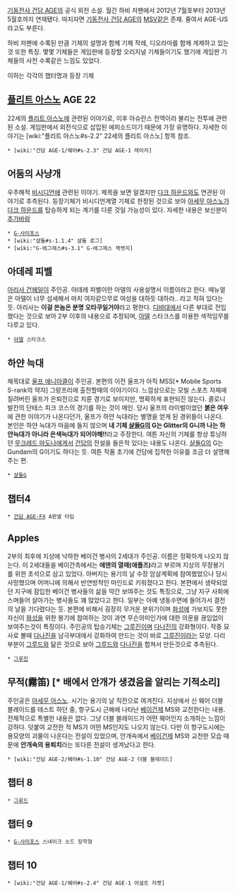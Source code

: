 [[기동전사 건담 AGE]]의 공식 외전 소설. 월간 하비 저팬에서 2012년 7월호부터 2013년 5월호까지 연재됐다. 따지자면 [[기동전사 건담 AGE]]의 [[MSV]]같은 존재. 줄여서 AGE-US라고도 부른다.

하비 저팬에 수록된 만큼 기체의 설명과 함께 기체 작례, 디오라마를 함께 게제하고 있는 것 또한 특징. 몇몇 기체들은 게임판에 등장할 오리지널 기체들이기도 했기에 게임판 기체들의 사전 수록같은 느낌도 있었다.

이하는 각각의 챕터명과 등장 기체

== [[플리트 아스노]] AGE 22 ==
22세의 [[플리트 아스노]]에 관련된 이야기로, 이후 아슈란스 전역이라 불리는 전투에 관련된 소설. 게임판에서 외전식으로 삽입된 에피소드이기 때문에 가장 유명하다. 자세한 이야기는 [wiki:"플리트 아스노#s-2.2" 22세의 플리트 아스노] 항목 참조.
 
 * [wiki:"건담 AGE-1/웨어#s-2.3" 건담 AGE-1 레이저]

== 어둠의 사냥개 ==
우주해적 [[비시디언]]에 관련된 이야기. 제목을 보면 알겠지만 [[다크 하운드]]와도 연관된 이야기로 추측된다. 등장기체가 비시디언계열 기체로 한정된 것으로 보아 [[아세무 아스노]]가 [[다크 하운드]]를 탑승하게 되는 계기를 다룬 것일 가능성이 있다. 자세한 내용은 보신분이 [[추가바람]]

 * [[G-사이포스]]
 * [wiki:"샬돌#s-1.1.4" 샬돌 로그]
 * [wiki:"G-에그제스#s-3.1" G-에그제스 잭엣지]

== 아데레 피벨 ==
[[아리사 건헤일]]이 주인공. 아데레 피벨이란 아델의 사용설명서 이름이라고 한다. 매뉴얼은 아델이 너무 섬세해서 마치 여자같으무로 여성을 대하듯 대하라.. 라고 적혀 있다는 듯. 아리사는 '''이걸 쓴놈은 분명 오타쿠일거야'''라고 평한다. [[디바]]대에서 다른 부대로 전입했다는 것으로 보아 2부 이후의 내용으로 추정되며, [[아델]] 스타크스를 이용한 색적임무를 다루고 있다. 

 * [[아델]] 스타크스

== 하얀 늑대 ==
제목대로 [[울프 에니아클]]이 주인공. 본편의 이전 울프가 아직 MSS[* Mobile Sports S-rank의 약자] 그랑프리에 출전할때의 이야기이다. 느낌상으로는 모빌 스포츠 자체에 질려버린 울프가 은퇴전으로 치룬 경기로 보이지만, 명확하게 표현되진 않는다. 
콜로니 발칸의 단테스 피크 코스의 경기를 하는 것이 메인. 당시 울프의 라이벌이었던 '''붉은 여우'''에 관한 이야기가 나온다던가, 울프가 하얀 늑대라는 별명을 얻게 된 경위들이 나온다. 본인은 하얀 늑대가 마음에 들지 않으며 '''내 기체 [[샬돌]]G의 G는 Glitter의 G니까 나는 하얀늑대가 아니라 은색늑대가 되어야해!!'''라고 주장한다.
여튼 자신의 기체를 항상 튜닝하던 [[무크레드 마도나]]에게서 [[건담]]의 전설을 들은적 있다는 내용도 나온다. [[샬돌]]G의 G는 Gundam의 G이기도 하다는 듯. 여튼 작품 초기에 건담에 집착한 이유를 조금 더 설명해 주는 편.

 * [[샬돌]]G

== 챕터4 ==

 * [[건담 AGE-FX]] A판넬 타입

== Apples ==
2부의 최후에 지상에 낙하한 베이건 병사의 2세대가 주인공. 이름은 정확하게 나오지 않는다. 이 2세대들을 베이건측에서는 '''에덴의 열매(애플즈)'''라고 부르며 지상의 무장봉기를 위한 초석으로 삼고 있었다. 아버지는 용기의 날 수장 암살계획에 참여했었으나 당시 사망했으며 어머니에 의해서 반연방적인 마인드로 키워졌다고 한다. 본편에서 생략되었던 지구에 잠입한 베이건 병사들의 삶을 약간 보여주는 것도 특징으로, 그냥 지구 사회에 스며들어 살아가는 병사들도 꽤 많았다고 한다. 일부는 아예 냉동수면에 들어가서 결전의 날을 기다렸다는 듯. 
본편에 비해서 굉장히 무거운 분위기이며 [[화성]]에 가보지도 못한 자신이 [[화성]]을 위한 봉기에 참여하는 것이 과연 무슨의미인가에 대한 의문을 끊임없이 보여주는것이 특징이다. 주인공의 탑승기체는 [[그루진]]이며 [[다나진]]의 강화형이다. 작중 묘사로 볼때 [[다나진]]을 남극부대에서 강화하여 만드는 것이 바로 [[그루진]]이라는 모양. 다리 부분이 [[그루드]]와 닮은 것으로 보아 [[그루드]]와 [[다나진]]을 합쳐서 만든것으로 추측된다.

 * [[그루진]]

== 무적(霧笛) [* 배에서 안개가 생겼음을 알리는 기적소리] ==
주인공은 [[아세무 아스노]]. 시기는 용기의 날 직전으로 여겨진다. 지상에서 신 웨어 더블 블레이드를 테스트 하던 중, 항구도시 근해에 나타난 [[베이건]]제 MS와 교전한다는 내용. 전체적으로 특별한 내용은 없다. 그냥 더블 블레이드가 어떤 웨어인지 소개하는 느낌이 강하다. 덧붙여 교전한 적 MS가 어떤 MS인지도 나오지 않는다.
다만 이 항구도시에는 용모양의 괴물이 나온다는 전설이 있었으며, 안개속에서 [[베이건]]제 MS와 교전한 모습 때문에 '''안개속의 용퇴치'''라는 또다른 전설이 생겨났다고 한다.

 * [wiki:"건담 AGE-2/웨어#s-1.10" 건담 AGE-2 더블 블레이드]

== 챕터 8 ==

 * [[그루드]]

== 챕터 9 ==
 
 * [[G-사이포스]] 스네이크 소드 장착형

== 챕터 10 ==

 * [wiki:"건담 AGE-1/웨어#s-2.4" 건담 AGE-1 어설트 자켓]
